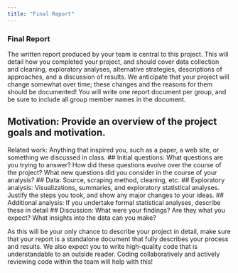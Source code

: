 ```yaml
---
title: "Final Report"
---
```


### Final Report

The written report produced by your team is central to this project. This will detail how you completed your project, and should cover data collection and cleaning, exploratory analyses, alternative strategies, descriptions of approaches, and a discussion of results. We anticipate that your project will change somewhat over time; these changes and the reasons for them should be documented! You will write one report document per group, and be sure to include all group member names in the document.


## Motivation: Provide an overview of the project goals and motivation.
Related work: Anything that inspired you, such as a paper, a web site, or something we discussed in class.
## Initial questions: 
What questions are you trying to answer? How did these questions evolve over the course of the project? What new questions did you consider in the course of your analysis?
## Data:
Source, scraping method, cleaning, etc.
## Exploratory analysis:
Visualizations, summaries, and exploratory statistical analyses. Justify the steps you took, and show any major changes to your ideas.
## Additional analysis: 
If you undertake formal statistical analyses, describe these in detail
## Discussion: 
What were your findings? Are they what you expect? What insights into the data can you make?

As this will be your only chance to describe your project in detail, make sure that your report is a standalone document that fully describes your process and results. We also expect you to write high-quality code that is understandable to an outside reader. Coding collaboratively and actively reviewing code within the team will help with this!


